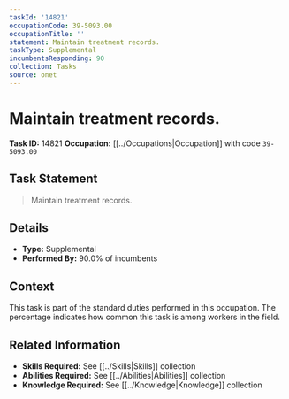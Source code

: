 ```yaml
---
taskId: '14821'
occupationCode: 39-5093.00
occupationTitle: ''
statement: Maintain treatment records.
taskType: Supplemental
incumbentsResponding: 90
collection: Tasks
source: onet
---
```

# Maintain treatment records.

**Task ID:** 14821
**Occupation:** [[../Occupations|Occupation]] with code `39-5093.00`

## Task Statement

> Maintain treatment records.

## Details

- **Type:** Supplemental
- **Performed By:** 90.0% of incumbents

## Context

This task is part of the standard duties performed in this occupation. The percentage indicates how common this task is among workers in the field.

## Related Information

- **Skills Required:** See [[../Skills|Skills]] collection
- **Abilities Required:** See [[../Abilities|Abilities]] collection
- **Knowledge Required:** See [[../Knowledge|Knowledge]] collection

